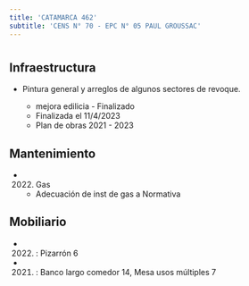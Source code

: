 ```yaml
---
title: 'CATAMARCA 462'
subtitle: 'CENS N° 70 - EPC N° 05 PAUL GROUSSAC'
---
```


#
## Infraestructura

* Pintura general y arreglos de algunos sectores de revoque. 
 
    + mejora edilicia - Finalizado 
    + Finalizada el 11/4/2023 
    + Plan de obras 2021 - 2023 






## Mantenimiento

*  (2022) Gas 
    + Adecuación de inst de gas a Normativa





## Mobiliario

*  (2022) : Pizarrón 6 

*  (2021) : Banco largo comedor 14, Mesa usos múltiples 7 



